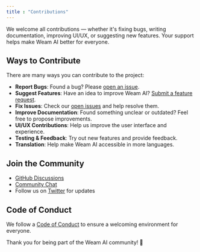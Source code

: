 ```yaml
---
title : "Contributions"
---
```


We welcome all contributions — whether it's fixing bugs, writing documentation, improving UI/UX, or suggesting new features. Your support helps make Weam AI better for everyone.

## Ways to Contribute

There are many ways you can contribute to the project:

- **Report Bugs**: Found a bug? Please [open an issue](https://github.com/weam-ai/weam/issues/new?template=bug_report.md).
- **Suggest Features**: Have an idea to improve Weam AI? [Submit a feature request](https://github.com/weam-ai/weam/issues/new?template=feature_request.md).
- **Fix Issues**: Check our [open issues](https://github.com/weam-ai/weam/issues) and help resolve them.
- **Improve Documentation**: Found something unclear or outdated? Feel free to propose improvements.
- **UI/UX Contributions**: Help us improve the user interface and experience.
- **Testing & Feedback**: Try out new features and provide feedback.
- **Translation**: Help make Weam AI accessible in more languages.

## Join the Community

- [GitHub Discussions](https://github.com/weam-ai/weam/discussions)
- [Community Chat](https://discord.com/invite/qhuPkhWh)
- Follow us on [Twitter](https://twitter.com/weamai) for updates

## Code of Conduct

We follow a [Code of Conduct](https://github.com/weam-ai/weam?tab=coc-ov-file) to ensure a welcoming environment for everyone.


Thank you for being part of the Weam AI community! 💙
